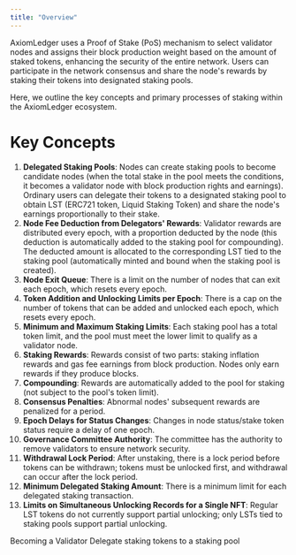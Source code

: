 ```yaml
---
title: "Overview"
---
```


AxiomLedger uses a Proof of Stake (PoS) mechanism to select validator nodes and assigns their block production weight based on the amount of staked tokens, enhancing the security of the entire network. Users can participate in the network consensus and share the node's rewards by staking their tokens into designated staking pools.

Here, we outline the key concepts and primary processes of staking within the AxiomLedger ecosystem.

# Key Concepts

1. **Delegated Staking Pools**: Nodes can create staking pools to become candidate nodes (when the total stake in the pool meets the conditions, it becomes a validator node with block production rights and earnings). Ordinary users can delegate their tokens to a designated staking pool to obtain LST (ERC721 token, Liquid Staking Token) and share the node's earnings proportionally to their stake.
2. **Node Fee Deduction from Delegators' Rewards**: Validator rewards are distributed every epoch, with a proportion deducted by the node (this deduction is automatically added to the staking pool for compounding). The deducted amount is allocated to the corresponding LST tied to the staking pool (automatically minted and bound when the staking pool is created).
3. **Node Exit Queue**: There is a limit on the number of nodes that can exit each epoch, which resets every epoch.
4. **Token Addition and Unlocking Limits per Epoch**: There is a cap on the number of tokens that can be added and unlocked each epoch, which resets every epoch.
5. **Minimum and Maximum Staking Limits**: Each staking pool has a total token limit, and the pool must meet the lower limit to qualify as a validator node.
6. **Staking Rewards**: Rewards consist of two parts: staking inflation rewards and gas fee earnings from block production. Nodes only earn rewards if they produce blocks.
7. **Compounding**: Rewards are automatically added to the pool for staking (not subject to the pool's token limit).
8. **Consensus Penalties**: Abnormal nodes' subsequent rewards are penalized for a period.
9. **Epoch Delays for Status Changes**: Changes in node status/stake token status require a delay of one epoch.
10. **Governance Committee Authority**: The committee has the authority to remove validators to ensure network security.
11. **Withdrawal Lock Period**: After unstaking, there is a lock period before tokens can be withdrawn; tokens must be unlocked first, and withdrawal can occur after the lock period.
12. **Minimum Delegated Staking Amount**: There is a minimum limit for each delegated staking transaction.
13. **Limits on Simultaneous Unlocking Records for a Single NFT**: Regular LST tokens do not currently support partial unlocking; only LSTs tied to staking pools support partial unlocking.



<CardGroup cols={2}>
  <Card title="Validator" icon="square-1" href="./validator">
    Becoming a Validator 
  </Card>
  <Card title="Delegated Staking" icon="square-2" href="./delegated-staking">
    Delegate staking tokens to a staking pool
  </Card>
</CardGroup>
